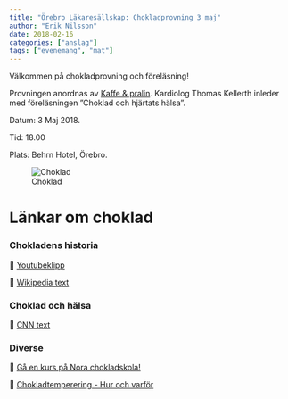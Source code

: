 ```yaml
---
title: "Örebro Läkaresällskap: Chokladprovning 3 maj"
author: "Erik Nilsson"
date: 2018-02-16
categories: ["anslag"]
tags: ["evenemang", "mat"]
---
```


Välkommen på chokladprovning och föreläsning! 

Provningen anordnas av [Kaffe & pralin](https://www.kaffepralin.com/). Kardiolog Thomas Kellerth inleder med föreläsningen ”Choklad och hjärtats hälsa”.

Datum: 3 Maj 2018.

Tid: 18.00

Plats: Behrn Hotel, Örebro.

<!-- Anmälan: Senast 2018-04-17 via [detta webb-formulär](https://goo.gl/forms/oqdmZgxpHsOzflyM2). -->

<!-- Antalet platser är begränsade och ett bekräftelsemail kommer att skickas efter 17 april. -->

![Choklad](/affisch_choklad.jpg)

# Länkar om choklad

### Chokladens historia

&#x1F517; [Youtubeklipp](https://www.youtube.com/watch?v=ibjUpk9Iagk)

&#x1F517; [Wikipedia text](https://en.wikipedia.org/wiki/History_of_chocolate)

### Choklad och hälsa

&#x1F517; [CNN text](https://edition.cnn.com/2016/02/10/health/chocolate-health-benefits/index.html)

### Diverse

&#x1F517; [Gå en kurs på Nora chokladskola!](http://www.chokladskolan.com/)

&#x1F517; [Chokladtemperering - Hur och varför](https://www.ecolechocolat.com/en/chocolate-tempering.html)

